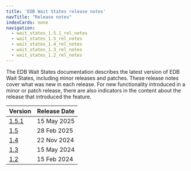 ```yaml
---
title: 'EDB Wait States release notes'
navTitle: "Release notes"
indexCards: none
navigation: 
  - wait_states_1.5.1_rel_notes
  - wait_states_1.5_rel_notes
  - wait_states_1.4_rel_notes
  - wait_states_1.3_rel_notes
  - wait_states_1.2_rel_notes
---
```


The EDB Wait States documentation describes the latest version of EDB Wait States, including minor releases and patches. These release notes cover what was new in each release. For new functionality introduced in a minor or patch release, there are also indicators in the content about the release that introduced the feature.

| Version                              | Release Date |
|--------------------------------------|--------------|
| [1.5.1](wait_states_1.5.1_rel_notes) | 15 May 2025  |
| [1.5](wait_states_1.5_rel_notes)     | 28 Feb 2025  |
| [1.4](wait_states_1.4_rel_notes)     | 22 Nov 2024  |
| [1.3](wait_states_1.3_rel_notes)     | 15 May 2024  |
| [1.2](wait_states_1.2_rel_notes)     | 15 Feb 2024  |
